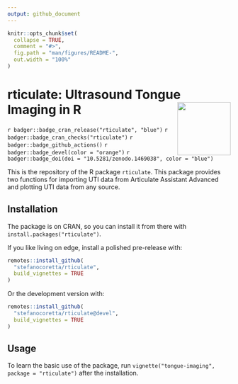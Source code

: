 ```yaml
---
output: github_document
---
```


<!-- README.md is generated from README.Rmd. Please edit that file -->

```r
knitr::opts_chunk$set(
  collapse = TRUE,
  comment = "#>",
  fig.path = "man/figures/README-",
  out.width = "100%"
)
```

# rticulate: Ultrasound Tongue Imaging in R <img src='man/figures/logo.png' style="float: right;" height="120" />

<!-- badges: start -->
`r badger::badge_cran_release("rticulate", "blue")`
`r badger::badge_cran_checks("rticulate")`
`r badger::badge_github_actions()`
`r badger::badge_devel(color = "orange")`
`r badger::badge_doi(doi = "10.5281/zenodo.1469038", color = "blue")`
<!-- badges: end -->

This is the repository of the R package `rticulate`. This package provides two functions for importing UTI data from Articulate Assistant Advanced and plotting UTI data from any source.

## Installation

The package is on CRAN, so you can install it from there with `install.packages("rticulate")`.

If you like living on edge, install a polished pre-release with:

```r
remotes::install_github(
  "stefanocoretta/rticulate",
  build_vignettes = TRUE
)
```

Or the development version with:

```r
remotes::install_github(
  "stefanocoretta/rticulate@devel",
  build_vignettes = TRUE
)
```

## Usage

To learn the basic use of the package, run `vignette("tongue-imaging", package = "rticulate")` after the installation.

